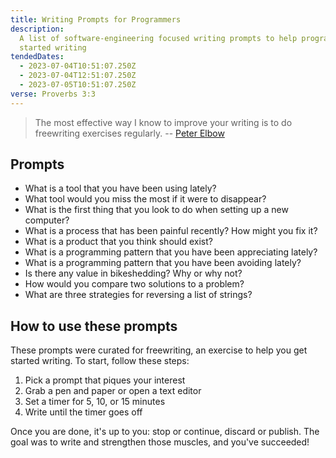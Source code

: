 ```yaml
---
title: Writing Prompts for Programmers
description:
  A list of software-engineering focused writing prompts to help programmers get
  started writing
tendedDates:
  - 2023-07-04T10:51:07.250Z
  - 2023-07-04T12:51:07.250Z
  - 2023-07-05T10:51:07.250Z
verse: Proverbs 3:3
---
```



> The most effective way I know to improve your writing is to do freewriting
> exercises regularly. --
> [Peter Elbow](https://www.research.ucsb.edu/sites/default/files/RD/docs/FREEWRITING-by-Peter-Elbow.pdf)

## Prompts

<RandomPrompt>

- What is a tool that you have been using lately?
- What tool would you miss the most if it were to disappear?
- What is the first thing that you look to do when setting up a new computer?
- What is a process that has been painful recently? How might you fix it?
- What is a product that you think should exist?
- What is a programming pattern that you have been appreciating lately?
- What is a programming pattern that you have been avoiding lately?
- Is there any value in bikeshedding? Why or why not?
- How would you compare two solutions to a problem?
- What are three strategies for reversing a list of strings?

</RandomPrompt>

## How to use these prompts

These prompts were curated for freewriting, an exercise to help you get started
writing. To start, follow these steps:

1. Pick a prompt that piques your interest
2. Grab a pen and paper or open a text editor
3. Set a timer for 5, 10, or 15 minutes
4. Write until the timer goes off

Once you are done, it's up to you: stop or continue, discard or publish. The
goal was to write and strengthen those muscles, and you've succeeded!

